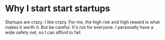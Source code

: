 # Why I start start startups

Startups are crazy. I like crazy.
For me, the high risk and high reward is what makes it worth it.
But be careful. It's not for everyone. I personally have a wide safety net, so I can afford to fail.
